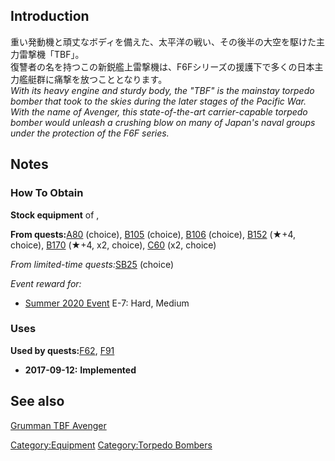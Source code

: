 {{EquipmentInfo|256}}

==Introduction==
重い発動機と頑丈なボディを備えた、太平洋の戦い、その後半の大空を駆けた主力雷撃機「TBF」。<br>
復讐者の名を持つこの新鋭艦上雷撃機は、F6Fシリーズの援護下で多くの日本主力艦艇群に痛撃を放つこととなります。<br>
''With its heavy engine and sturdy body, the "TBF" is the mainstay torpedo bomber that took to the skies during the later stages of the Pacific War.''<br>
''With the name of Avenger, this state-of-the-art carrier-capable torpedo bomber would unleash a crushing blow on many of Japan's naval groups under the protection of the F6F series.''

==Notes==
<div class="mw-collapsible"><h3>How To Obtain</h3>
<div class="mw-collapsible-content">
'''Stock equipment''' of {{Ship/Link|Gambier Bay Kai}}, {{Ship/Link|Hornet Kai}}

'''From quests: '''[[Quests#A80|A80]] (choice), [[Quests#B105|B105]] (choice), [[Quests#B106|B106]] (choice), [[Quests#B152|B152]] (★+4, choice), [[Quests#B170|B170]] (★+4, x2, choice), [[Quests#C60|C60]] (x2, choice)

''From limited-time quests: ''[[Quests/Seasonal#SB25|SB25]] (choice)

''Event reward for:''
* [[Summer 2020 Event]] E-7: Hard, Medium

</div></div>

<div class="mw-collapsible"><h3>Uses</h3>
<div class="mw-collapsible-content">
'''Used by quests: '''[[Quests#F62|F62]], [[Quests#F91|F91]]

</div></div>


<div class="mw-collapsible><h3>Updates History</h3>
<div class="mw-collapsible-content>
* '''2017-09-12:''' '''Implemented'''
</div></div>

==See also==
[[wikipedia:Grumman TBF Avenger|Grumman TBF Avenger]]
{{Equipmentlist}}
[[Category:Equipment]]
[[Category:Torpedo Bombers]]